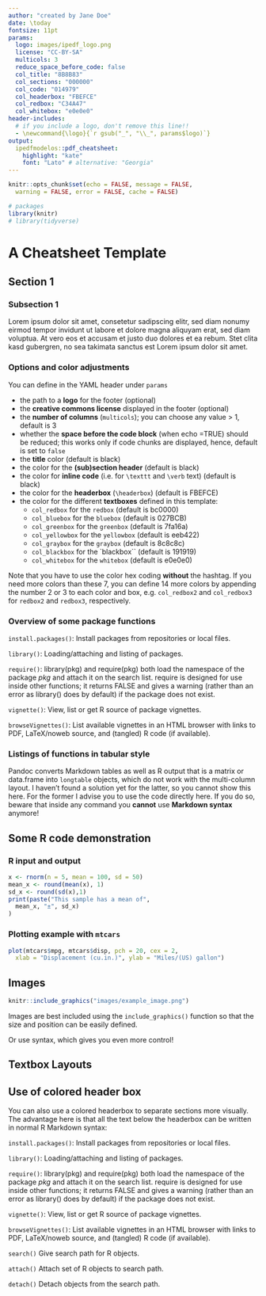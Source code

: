 ```yaml
---
author: "created by Jane Doe"
date: \today
fontsize: 11pt
params:
  logo: images/ipedf_logo.png
  license: "CC-BY-SA"
  multicols: 3
  reduce_space_before_code: false
  col_title: "8B8B83"
  col_sections: "000000"
  col_code: "014979"
  col_headerbox: "FBEFCE"
  col_redbox: "C34A47"
  col_whitebox: "e0e0e0"
header-includes: 
  # if you include a logo, don't remove this line!!
  - \newcommand{\logo}{`r gsub("_", "\\_", params$logo)`}
output:
  ipedfmodelos::pdf_cheatsheet:
    highlight: "kate"
    font: "Lato" # alternative: "Georgia"
---
```


```r
knitr::opts_chunk$set(echo = FALSE, message = FALSE, 
  warning = FALSE, error = FALSE, cache = FALSE)
```

```r
# packages
library(knitr)
# library(tidyverse)
```

# A Cheatsheet Template

## Section 1

### Subsection 1

Lorem ipsum dolor sit amet, consetetur sadipscing elitr, sed diam nonumy eirmod tempor invidunt ut labore et dolore magna aliquyam erat, sed diam voluptua. At vero eos et accusam et justo duo dolores et ea rebum. Stet clita kasd gubergren, no sea takimata sanctus est Lorem ipsum dolor sit amet. 

\begin{bluebox}{Lorem ipsum in a bluebox}
Lorem ipsum dolor sit amet, consetetur sadipscing elitr, sed diam nonumy eirmod tempor invidunt ut labore et dolore magna aliquyam erat, sed diam voluptua. At vero eos et accusam et justo duo dolores et ea rebum. Stet clita kasd gubergren, no sea takimata sanctus est Lorem ipsum dolor sit amet.
\end{bluebox}

### Options and color adjustments

You can define in the YAML header under `params`

* the path to a **logo** for the footer (optional)
* the **creative commons license** displayed in the footer (optional)
* the **number of columns** (`multicols`); you can choose any value > 1, default is 3
* whether the **space before the code block** (when echo =TRUE) should be reduced; this works only if code chunks are displayed, hence, default is set to `false`
* the **title** color (default is black)
* the color for the **(sub)section header** (default is black)
* the color for **inline code** (i.e. for `\texttt` and `\verb` text) (default is black)
* the color for the **headerbox** (`\headerbox`) (default is FBEFCE)
* the color for the different **textboxes** defined in this template:
    + `col_redbox` for the `redbox` (default is bc0000)
    + `col_bluebox` for the `bluebox` (default is 027BCB)
    + `col_greenbox` for the `greenbox` (default is 7fa16a)
    + `col_yellowbox` for the `yellowbox` (default is eeb422)
    + `col_graybox` for the `graybox` (default is 8c8c8c)
    + `col_blackbox` for the `blackbox`` (default is 191919)
    + `col_whitebox` for the `whitebox` (default is e0e0e0)

Note that you have to use the color hex coding **without** the hashtag. If you need more colors than these 7, you can define 14 more colors by appending the number 2 or 3 to each color and box, e.g. `col_redbox2` and `col_redbox3` for `redbox2` and `redbox3`, respectively.


### Overview of some package functions

`install.packages()`: Install packages from repositories or local files.

`library()`: Loading/attaching and listing of packages.

`require()`: library(pkg) and require(pkg) both load the namespace of the package *pkg* and attach it on the search list. require is designed for use inside other functions; it returns FALSE and gives a warning (rather than an error as library() does by default) if the package does not exist.

`vignette()`: View, list or get R source of package vignettes.

`browseVignettes()`: List available vignettes in an HTML browser with links to PDF, LaTeX/noweb source, and (tangled) R code (if available).

\begin{graybox}{Inline code inside the colored textboxes has to be written in \LaTeX}

\verb!search()!: \newline
Give search path for R objects.

\verb!attach()!: \\
Attach set of R objects to search path.

\verb!detach()!: \\
Detach objects from the search path.

\end{graybox}



### Listings of functions in tabular style

Pandoc converts Markdown tables as well as R output that is a matrix or data.frame  into `longtable` objects, which do not work with the multi-column layout. I haven't found a solution yet for the latter, so you cannot show this here. For the former I advise you to use the \LaTeX code directly here. If you do so, beware that inside any \LaTeX command you **cannot** use **Markdown syntax** anymore!

<!-- column widths should not be > 7cm in total if multicols = 3 -->
\begin{tabular}{p{2cm}p{5cm}}  
  \verb!search()! & Give search path for R objects. \\
  \verb!attach()! & Attach set of R objects to search path. \\
  \verb!detach()! & Detach objects from the search path. \\
\end{tabular}

<!-- p{} shows text left-aligned, P{} centered -->
\begin{yellowbox}{Table of key object types in a textbox}
  \begin{center}
  \begin{tabular}{p{2cm}P{2cm}P{2cm}} 
  object & dimensions & data type\\
  \hline
  \verb!vector!  & 1 & homogeneous \\
  \verb!list!  & 1 & heterogeneous \\
  \verb!matrix! & 2 & homogeneous \\
  \verb!array!  & >2 & homogeneous \\
  \verb!data.frame!  & 2 & heterogeneous
  \end{tabular}
  \end{center}
\end{yellowbox}


## Some R code demonstration

### R input and output
```r
x <- rnorm(n = 5, mean = 100, sd = 50)
mean_x <- round(mean(x), 1)
sd_x <- round(sd(x),1)
print(paste("This sample has a mean of",
  mean_x, "±", sd_x)
)
```

### Plotting example with `mtcars`
```r
plot(mtcars$mpg, mtcars$disp, pch = 20, cex = 2,
  xlab = "Displacement (cu.in.)", ylab = "Miles/(US) gallon")
```

\newpage

## Images

```r
knitr::include_graphics("images/example_image.png")
```


\begin{wrapfigure}[4]{l}{1cm}
  \centering
  \includegraphics[width=0.5cm]{images/lightbulb.png}
\end{wrapfigure}
<!-- the [4] after {wrapfigure} defines that wrapping stops after 4 lines -->
<!-- this is important to not wrap the next section -->

Images are best included using the `include_graphics()` function so that the size and position can be easily defined.

Or use \LaTeX syntax, which gives you even more control!

\vfill

## Textbox Layouts

\begin{redbox}

  Textbox with no header and two list examples: \\
  
  \underline{Ordered list}
  \begin{enumerate}
  \item \textbf{Explore} your data
  \item \textbf{Extract} the key information
  \item \textbf{Present} your findings
  \end{enumerate}
  
  \underline{Unordered list}
  \begin{itemize}
      \item One
      \item Two
      \item Three
  \end{itemize}
\end{redbox}

\begin{greenbox}{Multiple columns in a box}
  \begin{multicols}{2}
  \includegraphics[width=0.5cm]{images/calculator.png}
  \textbf{column 1} \\
  Lorem ipsum dolor sit amet, consetetur sadipscing elitr, sed diam nonumy eirmod tempor invidunt ut labore et dolore magna aliquyam erat, sed diam voluptua. At vero eos et accusam et justo duo dolores et ea rebum.
  \columnbreak
  
  \includegraphics[width=0.5cm]{images/checklist2.png}
  \textbf{column 1}\\
  Lorem ipsum dolor sit amet, consetetur sadipscing elitr, sed diam nonumy eirmod tempor invidunt ut labore et dolore magna aliquyam erat, sed diam voluptua. At vero eos et accusam et justo duo dolores et ea rebum. 
  \end{multicols}
\end{greenbox}


<!-- ---------------------------- -->
\begin{blackbox}{Boxes inside a box}

 \begin{whitebox}
 
  With the \verb!\multibox! command you can place one or more \verb!\subbox!es next to each other:
  \end{whitebox}

  \begin{multibox}{3} 
  \begin{subbox}{colgraybox}{Info 1}
  info
  \end{subbox}
  \begin{subbox}{colgraybox}{Info 1}
  $a \to b$
  \mycommand{CTRL+C}{copy}
  \end{subbox}
  \begin{subbox}{colgraybox}{Info 1}
  more text
  \end{subbox}
  \end{multibox}

\end{blackbox}

\columnbreak

\begin{yellowbox}{Boxes extending over multiple columns}
Lorem ipsum dolor sit amet, consetetur sadipscing elitr, sed diam nonumy eirmod tempor invidunt ut labore et dolore magna aliquyam erat, sed diam voluptua. At vero eos et accusam et justo duo dolores et ea rebum. Stet clita kasd gubergren, no sea takimata sanctus est Lorem ipsum dolor sit amet. Lorem ipsum dolor sit amet, consetetur sadipscing elitr, sed diam nonumy eirmod tempor invidunt ut labore et dolore magna aliquyam erat, sed diam voluptua. At vero eos et accusam et justo duo dolores et ea rebum. Stet clita kasd gubergren, no sea takimata sanctus est Lorem ipsum dolor sit amet. Lorem ipsum dolor sit amet, consetetur sadipscing elitr, sed diam nonumy eirmod tempor invidunt ut labore et dolore magna aliquyam erat, sed diam voluptua. At vero eos et accusam et justo duo dolores et ea rebum. Stet clita kasd gubergren, no sea takimata sanctus est Lorem ipsum dolor sit amet.   

Duis autem vel eum iriure dolor in hendrerit in vulputate velit esse molestie consequat, vel illum dolore eu feugiat nulla facilisis at vero eros et accumsan et iusto odio dignissim qui blandit praesent luptatum zzril delenit augue duis dolore te feugait nulla facilisi. Lorem ipsum dolor sit amet, consectetuer adipiscing elit, sed diam nonummy nibh euismod tincidunt ut laoreet dolore magna aliquam erat volutpat.   

Ut wisi enim ad minim veniam, quis nostrud exerci tation ullamcorper suscipit lobortis nisl ut aliquip ex ea commodo consequat. Duis autem vel eum iriure dolor in hendrerit in vulputate velit esse molestie consequat, vel illum dolore eu feugiat nulla facilisis at vero eros et accumsan et iusto odio dignissim qui blandit praesent luptatum zzril delenit augue duis dolore te feugait nulla facilisi.   

Nam liber tempor cum soluta nobis eleifend option congue nihil imperdiet doming id quod mazim placerat facer possim assum. Lorem ipsum dolor sit amet, consectetuer adipiscing elit, sed diam nonummy nibh euismod tincidunt ut laoreet dolore magna aliquam erat volutpat. Ut wisi enim ad minim veniam, quis nostrud exerci tation ullamcorper suscipit lobortis nisl ut aliquip ex ea commodo consequat.   

Duis autem vel eum iriure dolor in hendrerit in vulputate velit esse molestie consequat, vel illum dolore eu feugiat nulla facilisis.   

Consetetur sadipscing elitr, sed diam nonumy eirmod tempor invidunt ut labore et dolore magna aliquyam erat, sed diam voluptua. At vero eos et accusam et justo duo dolores et ea rebum. Stet clita kasd gubergren, no sea takimata sanctus est Lorem ipsum dolor sit amet. Lorem ipsum dolor sit amet, consetetur sadipscing elitr, sed diam nonumy eirmod tempor invidunt ut labore et dolore magna aliquyam erat, sed diam voluptua. At vero eos et accusam et justo duo dolores et ea rebum. Stet clita kasd gubergren, no sea takimata sanctus est Lorem ipsum dolor sit amet. Lorem ipsum dolor sit amet, consetetur sadipscing elitr, sed diam nonumy eirmod tempor invidunt ut labore et dolore magna aliquyam erat, sed diam voluptua. At vero eos et accusam et justo duo dolores et ea rebum. Stet clita kasd gubergren, no sea takimata sanctus.   

Duis autem vel eum iriure dolor in hendrerit in vulputate velit esse molestie consequat, vel illum dolore eu feugiat nulla facilisis at vero eros et accumsan et iusto odio dignissim qui blandit praesent luptatum zzril delenit augue duis dolore te feugait nulla facilisi. Lorem ipsum dolor sit amet, consectetuer adipiscing elit, sed diam nonummy nibh euismod tincidunt ut laoreet dolore magna aliquam erat volutpat.   

Ut wisi enim ad minim veniam, quis nostrud exerci tation ullamcorper suscipit lobortis nisl ut aliquip ex ea commodo consequat. Duis autem vel eum iriure dolor in hendrerit in vulputate velit esse molestie consequat, vel illum dolore eu feugiat nulla facilisis at vero eros et accumsan et iusto odio dignissim qui blandit praesent luptatum zzril delenit augue duis dolore te feugait nulla facilisi.   

Nam liber tempor cum soluta nobis eleifend option congue nihil imperdiet doming id quod mazim placerat facer possim assum. Lorem ipsum dolor sit amet, consectetuer adipiscing elit, sed diam nonummy nibh euismod tincidunt ut laoreet dolore magna aliquam erat volutpat. Ut wisi enim ad minim veniam, quis nostrud exerci tation ullamcorper suscipit lobortis nisl ut aliquip ex ea commodo

\end{yellowbox}

## Use of colored header box

You can also use a colored headerbox to separate sections more visually. The advantage here is that all the text below the headerbox can be written in normal R Markdown syntax:

\headerbox{Subsection 1}

`install.packages()`: Install packages from repositories or local files.

`library()`: Loading/attaching and listing of packages.

`require()`: library(pkg) and require(pkg) both load the namespace of the package *pkg* and attach it on the search list. require is designed for use inside other functions; it returns FALSE and gives a warning (rather than an error as library() does by default) if the package does not exist.

`vignette()`: View, list or get R source of package vignettes.

`browseVignettes()`: List available vignettes in an HTML browser with links to PDF, LaTeX/noweb source, and (tangled) R code (if available).

\headerbox{Subsection 2}

`search()`
Give search path for R objects.

`attach()`
Attach set of R objects to search path.

`detach()`
Detach objects from the search path.



